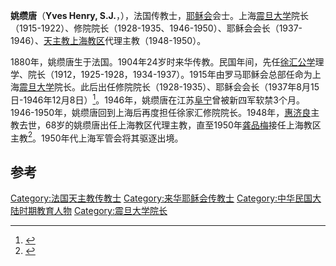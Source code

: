 {{Infobox Person
| name   = 姚缵唐<br />Yves Henry, S.J.
| image     = 
| caption  = 耶穌會傳教士
| birth_date  = 1880年
| birth_place = {{flagicon|France}}[[法国|法国]]
| death_date  = 1963年
| death_place =
| title          =  
| spouse         =
| parents        =
| occupation     =传教士
}}
'''姚缵唐'''（'''Yves Henry, S.J.'''，{{bd|1880年||1963年||}}），法国传教士，[[耶稣会|耶稣会]]会士。上海[[震旦大学|震旦大学]]院长（1915-1922）、修院院长（1928-1935、1946-1950）、耶稣会会长（1937-1946）、[[天主教上海教区|天主教上海教区]]代理主教（1948-1950）。

1880年，姚缵唐生于法国。1904年24岁时来华传教。民国年间，先任[[徐汇公学|徐汇公学]]理学、院长（1912，1925-1928，1934-1937）。1915年由罗马耶稣会总部任命为上海[[震旦大学|震旦大学]]院长。此后出任修院院长（1928-1935）、耶稣会会长（1937年8月15日-1946年12月8日）<ref>{{Cite web |url=http://www.shtong.gov.cn/newsite/node2/node2245/node75195/node75203/node75283/node75297/userobject1ai91951.html |title=上海宗教志 >> 第四编天主教 >> 第二章团体 >> 第一节　耶稣会 |access-date=2019-04-20 |archive-date=2016-03-05 |archive-url=https://web.archive.org/web/20160305034035/http://www.shtong.gov.cn/newsite/node2/node2245/node75195/node75203/node75283/node75297/userobject1ai91951.html |dead-url=no }}</ref>。1946年，姚缵唐在江苏[[阜宁|阜宁]]曾被新四军软禁3个月。1946-1950年，姚缵唐回到上海后再度担任徐家汇修院院长。1948年，[[惠济良|惠济良]]主教去世，68岁的姚缵唐出任上海教区代理主教，直至1950年[[龚品梅|龚品梅]]接任上海教区主教<ref>{{Cite web |url=http://www.shtong.gov.cn/newsite/node2/node2245/node75195/node75203/node75283/node75297/userobject1ai91953.html |title=上海宗教志 >> 第四编天主教 >> 第二章团体 >> 第二节　天主教上海教区 |accessdate=2019-04-20 |archive-date=2019-04-15 |archive-url=https://web.archive.org/web/20190415132916/http://www.shtong.gov.cn/newsite/node2/node2245/node75195/node75203/node75283/node75297/userobject1ai91953.html |dead-url=no }}</ref>。1950年代上海军管会将其驱逐出境。

==参考==
{{Reflist}}

{{France-bio-stub}}
[[Category:法国天主教传教士|Category:法国天主教传教士]]
[[Category:来华耶稣会传教士|Category:来华耶稣会传教士]]
[[Category:中华民国大陆时期教育人物|Category:中华民国大陆时期教育人物]]
[[Category:震旦大学院长|Category:震旦大学院长]]